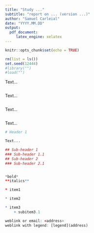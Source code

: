 ```yaml
---
title: "Study ..."
subtitle: "report on ... (version ...)"
author: "Samuel Carleial"
date: "YYYY.MM.DD"
output:
  pdf_document:
     latex_engine: xelatex
---
```


```r
knitr::opts_chunk$set(echo = TRUE)
```

```r
rm(list = ls())
set.seed(12444)
#library("")
#load("")
```

Text...

```r


```

Text...

```r


```

Text...

```r


```

Text...

```r

# Header 1

Text...

## Sub-header 1
### Sub-header 1.1
## Sub-header 2
### Sub-header 2.1


*bold*
**italics**

* item1

* item2

* item3
	+ subitem3.1

weblink or email: <address>
weblink with legend: [legend](address)

```
